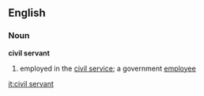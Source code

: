 ==English==
===Noun===
'''civil servant'''
#employed in the [[civil service]]; a government [[employee]]

[[it:civil servant]]